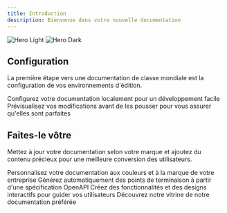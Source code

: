 ```yaml
---
title: Introduction
description: Bienvenue dans votre nouvelle documentation
---
```


<img className="block dark:hidden" src="/images/hero-light.png" alt="Hero Light" />

<img className="hidden dark:block" src="/images/hero-dark.png" alt="Hero Dark" />

## Configuration

La première étape vers une documentation de classe mondiale est la configuration de vos environnements d'édition.

<CardGroup cols={2}>
  <Card title="Edit Your Docs" icon="pen-to-square" href="https://mintlify.com/docs/quickstart">
    Configurez votre documentation localement pour un développement facile
  </Card>

  <Card title="Preview Changes" icon="image" href="https://mintlify.com/docs/development">
    Prévisualisez vos modifications avant de les pousser pour vous assurer qu'elles sont parfaites
  </Card>
</CardGroup>

## Faites-le vôtre

Mettez à jour votre documentation selon votre marque et ajoutez du contenu précieux pour une meilleure conversion des utilisateurs.

<CardGroup cols={2}>
  <Card title="Customize Style" icon="palette" href="https://mintlify.com/docs/settings/global">
    Personnalisez votre documentation aux couleurs et à la marque de votre entreprise
  </Card>

  <Card title="Reference APIs" icon="code" href="https://mintlify.com/docs/api-playground/openapi">
    Générez automatiquement des points de terminaison à partir d'une spécification OpenAPI
  </Card>

  <Card title="Add Components" icon="screwdriver-wrench" href="https://mintlify.com/docs/content/components/accordions">
    Créez des fonctionnalités et des designs interactifs pour guider vos utilisateurs
  </Card>

  <Card title="Get Inspiration" icon="stars" href="https://mintlify.com/customers">
    Découvrez notre vitrine de notre documentation préférée
  </Card>
</CardGroup>
